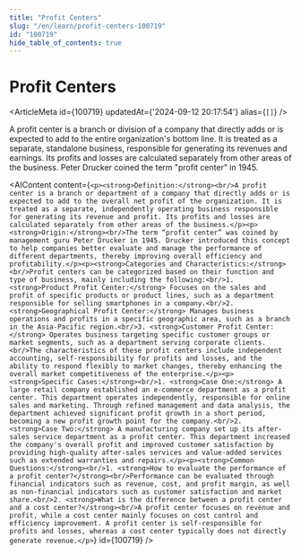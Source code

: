 ```yaml
---
title: "Profit Centers"
slug: "/en/learn/profit-centers-100719"
id: "100719"
hide_table_of_contents: true
---
```



# Profit Centers

<ArticleMeta id={100719} updatedAt={'2024-09-12 20:17:54'} alias={`[]`} />
<div className='border-solid border-b border-t-0 my-4 border-[var(--ifm-color-gray-300)]' />

A profit center is a branch or division of a company that directly adds or is expected to add to the entire organization's bottom line. It is treated as a separate, standalone business, responsible for generating its revenues and earnings. Its profits and losses are calculated separately from other areas of the business. Peter Drucker coined the term "profit center" in 1945.

<AIContent content={`<p><strong>Definition:</strong><br/>A profit center is a branch or department of a company that directly adds or is expected to add to the overall net profit of the organization. It is treated as a separate, independently operating business responsible for generating its revenue and profit. Its profits and losses are calculated separately from other areas of the business.</p><p><strong>Origin:</strong><br/>The term “profit center” was coined by management guru Peter Drucker in 1945. Drucker introduced this concept to help companies better evaluate and manage the performance of different departments, thereby improving overall efficiency and profitability.</p><p><strong>Categories and Characteristics:</strong><br/>Profit centers can be categorized based on their function and type of business, mainly including the following:<br/>1. <strong>Product Profit Center:</strong> Focuses on the sales and profit of specific products or product lines, such as a department responsible for selling smartphones in a company.<br/>2. <strong>Geographical Profit Center:</strong> Manages business operations and profits in a specific geographic area, such as a branch in the Asia-Pacific region.<br/>3. <strong>Customer Profit Center:</strong> Operates business targeting specific customer groups or market segments, such as a department serving corporate clients.<br/>The characteristics of these profit centers include independent accounting, self-responsibility for profits and losses, and the ability to respond flexibly to market changes, thereby enhancing the overall market competitiveness of the enterprise.</p><p><strong>Specific Cases:</strong><br/>1. <strong>Case One:</strong> A large retail company established an e-commerce department as a profit center. This department operates independently, responsible for online sales and marketing. Through refined management and data analysis, the department achieved significant profit growth in a short period, becoming a new profit growth point for the company.<br/>2. <strong>Case Two:</strong> A manufacturing company set up its after-sales service department as a profit center. This department increased the company's overall profit and improved customer satisfaction by providing high-quality after-sales services and value-added services such as extended warranties and repairs.</p><p><strong>Common Questions:</strong><br/>1. <strong>How to evaluate the performance of a profit center?</strong><br/>Performance can be evaluated through financial indicators such as revenue, cost, and profit margin, as well as non-financial indicators such as customer satisfaction and market share.<br/>2. <strong>What is the difference between a profit center and a cost center?</strong><br/>A profit center focuses on revenue and profit, while a cost center mainly focuses on cost control and efficiency improvement. A profit center is self-responsible for profits and losses, whereas a cost center typically does not directly generate revenue.</p>`} id={100719} />
